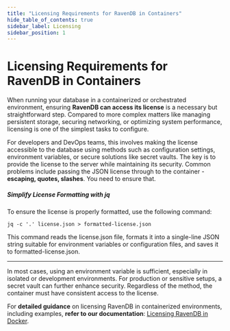 ```yaml
---
title: "Licensing Requirements for RavenDB in Containers"
hide_table_of_contents: true
sidebar_label: Licensing
sidebar_position: 1
---
```



# Licensing Requirements for RavenDB in Containers

When running your database in a containerized or orchestrated environment, ensuring **RavenDB can access its license** is a necessary but straightforward step. Compared to more complex matters like managing persistent storage, securing networking, or optimizing system performance, licensing is one of the simplest tasks to configure.

For developers and DevOps teams, this involves making the license accessible to the database using methods such as configuration settings, environment variables, or secure solutions like secret vaults. The key is to provide the license to the server while maintaining its security.
Common problems include passing the JSON license through to the container - **escaping, quotes, slashes**.
You need to ensure that.

##### Simplify License Formatting with jq
To ensure the license is properly formatted, use the following command:
```
jq -c '.' license.json > formatted-license.json
```

This command reads the license.json file, formats it into a single-line JSON string suitable for environment variables or configuration files, and saves it to formatted-license.json.

------

In most cases, using an environment variable is sufficient, especially in isolated or development environments. For production or sensitive setups, a secret vault can further enhance security. Regardless of the method, the container must have consistent access to the license.

For **detailed guidance** on licensing RavenDB in containerized environments, including examples, **refer to our documentation**: [Licensing RavenDB in Docker](../../licensing/license-under-docker.mdx).
